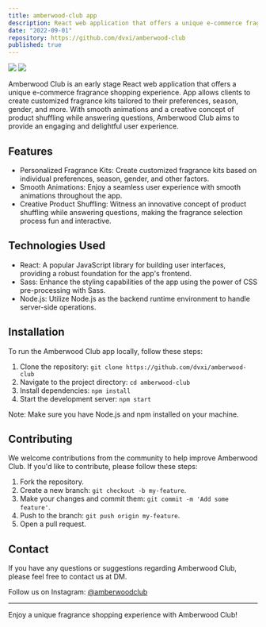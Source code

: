 ```yaml
---
title: amberwood-club app
description: React web application that offers a unique e-commerce fragrance shopping experience. App allows clients to create customized fragrance kits tailored to their preferences, season, gender, and more. Smooth animations and a creative concept of product shuffling while answering questions.
date: "2022-09-01"
repository: https://github.com/dvxi/amberwood-club
published: true
---
```


[![](/amberwood-club-1.png)](https://github.com/dvxi/amberwood-club)
[![](/amberwood-club-2.png)](https://github.com/dvxi/amberwood-club)

Amberwood Club is an early stage React web application that offers a unique e-commerce fragrance shopping experience. App allows clients to create customized fragrance kits tailored to their preferences, season, gender, and more. With smooth animations and a creative concept of product shuffling while answering questions, Amberwood Club aims to provide an engaging and delightful user experience.

## Features

- Personalized Fragrance Kits: Create customized fragrance kits based on individual preferences, season, gender, and other factors.
- Smooth Animations: Enjoy a seamless user experience with smooth animations throughout the app.
- Creative Product Shuffling: Witness an innovative concept of product shuffling while answering questions, making the fragrance selection process fun and interactive.

## Technologies Used

- React: A popular JavaScript library for building user interfaces, providing a robust foundation for the app's frontend.
- Sass: Enhance the styling capabilities of the app using the power of CSS pre-processing with Sass.
- Node.js: Utilize Node.js as the backend runtime environment to handle server-side operations.

## Installation

To run the Amberwood Club app locally, follow these steps:

1. Clone the repository: `git clone https://github.com/dvxi/amberwood-club`
2. Navigate to the project directory: `cd amberwood-club`
3. Install dependencies: `npm install`
4. Start the development server: `npm start`

Note: Make sure you have Node.js and npm installed on your machine.

## Contributing

We welcome contributions from the community to help improve Amberwood Club. If you'd like to contribute, please follow these steps:

1. Fork the repository.
2. Create a new branch: `git checkout -b my-feature`.
3. Make your changes and commit them: `git commit -m 'Add some feature'`.
4. Push to the branch: `git push origin my-feature`.
5. Open a pull request.

## Contact

If you have any questions or suggestions regarding Amberwood Club, please feel free to contact us at DM.

Follow us on Instagram: [@amberwoodclub](https://instagram.com/amberwoodclub)

---

Enjoy a unique fragrance shopping experience with Amberwood Club!
